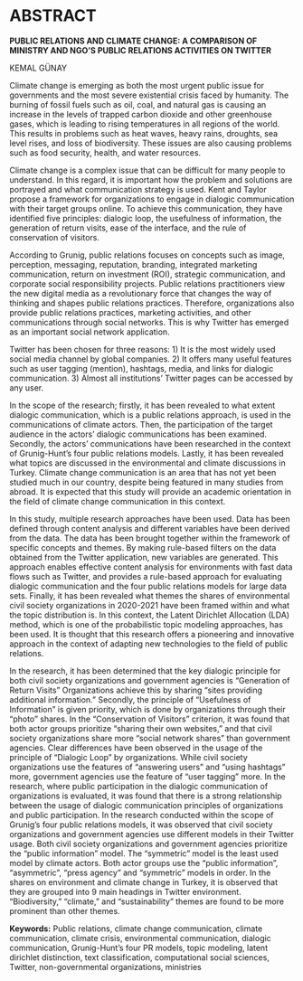 # ABSTRACT {-}

**PUBLIC RELATIONS AND CLIMATE CHANGE: A COMPARISON OF MINISTRY AND NGO'S PUBLIC RELATIONS ACTIVITIES ON TWITTER**

KEMAL GÜNAY

Climate change is emerging as both the most urgent public issue for governments and the most severe existential crisis faced by humanity. The burning of fossil fuels such as oil, coal, and natural gas is causing an increase in the levels of trapped carbon dioxide and other greenhouse gases, which is leading to rising temperatures in all regions of the world. This results in problems such as heat waves, heavy rains, droughts, sea level rises, and loss of biodiversity. These issues are also causing problems such as food security, health, and water resources.

Climate change is a complex issue that can be difficult for many people to understand. In this regard, it is important how the problem and solutions are portrayed and what communication strategy is used. Kent and Taylor propose a framework for organizations to engage in dialogic communication with their target groups online. To achieve this communication, they have identified five principles: dialogic loop, the usefulness of information, the generation of return visits, ease of the interface, and the rule of conservation of visitors.

According to Grunig, public relations focuses on concepts such as image, perception, messaging, reputation, branding, integrated marketing communication, return on investment (ROI), strategic communication, and corporate social responsibility projects. Public relations practitioners view the new digital media as a revolutionary force that changes the way of thinking and shapes public relations practices. Therefore, organizations also provide public relations practices, marketing activities, and other communications through social networks. This is why Twitter has emerged as an important social network application.

Twitter has been chosen for three reasons: 1) It is the most widely used social media channel by global companies. 2) It offers many useful features such as user tagging (mention), hashtags, media, and links for dialogic communication. 3) Almost all institutions' Twitter pages can be accessed by any user.

In the scope of the research; firstly, it has been revealed to what extent dialogic communication, which is a public relations approach, is used in the communications of climate actors. Then, the participation of the target audience in the actors' dialogic communications has been examined. Secondly, the actors' communications have been researched in the context of Grunig-Hunt's four public relations models. Lastly, it has been revealed what topics are discussed in the environmental and climate discussions in Turkey. Climate change communication is an area that has not yet been studied much in our country, despite being featured in many studies from abroad. It is expected that this study will provide an academic orientation in the field of climate change communication in this context.

In this study, multiple research approaches have been used. Data has been defined through content analysis and different variables have been derived from the data. The data has been brought together within the framework of specific concepts and themes. By making rule-based filters on the data obtained from the Twitter application, new variables are generated. This approach enables effective content analysis for environments with fast data flows such as Twitter, and provides a rule-based approach for evaluating dialogic communication and the four public relations models for large data sets. Finally, it has been revealed what themes the shares of environmental civil society organizations in 2020-2021 have been framed within and what the topic distribution is. In this context, the Latent Dirichlet Allocation (LDA) method, which is one of the probabilistic topic modeling approaches, has been used. It is thought that this research offers a pioneering and innovative approach in the context of adapting new technologies to the field of public relations.

In the research, it has been determined that the key dialogic principle for both civil society organizations and government agencies is "Generation of Return Visits" Organizations achieve this by sharing "sites providing additional information." Secondly, the principle of "Usefulness of Information" is given priority, which is done by organizations through their "photo" shares. In the "Conservation of Visitors" criterion, it was found that both actor groups prioritize "sharing their own websites," and that civil society organizations share more "social network shares" than government agencies. Clear differences have been observed in the usage of the principle of "Dialogic Loop" by organizations. While civil society organizations use the features of "answering users" and "using hashtags" more, government agencies use the feature of "user tagging" more. In the research, where public participation in the dialogic communication of organizations is evaluated, it was found that there is a strong relationship between the usage of dialogic communication principles of organizations and public participation. In the research conducted within the scope of Grunig's four public relations models, it was observed that civil society organizations and government agencies use different models in their Twitter usage. Both civil society organizations and government agencies prioritize the "public information" model. The "symmetric" model is the least used model by climate actors. Both actor groups use the "public information", "asymmetric", "press agency" and "symmetric" models in order. In the shares on environment and climate change in Turkey, it is observed that they are grouped into 9 main headings in Twitter environment. "Biodiversity," "climate," and "sustainability" themes are found to be more prominent than other themes.

**Keywords:** Public relations, climate change communication, climate communication, climate crisis, environmental communication, dialogic communication, Grunig-Hunt’s four PR models, topic modeling, latent dirichlet distinction, text classification, computational social sciences, Twitter, non-governmental organizations, ministries
